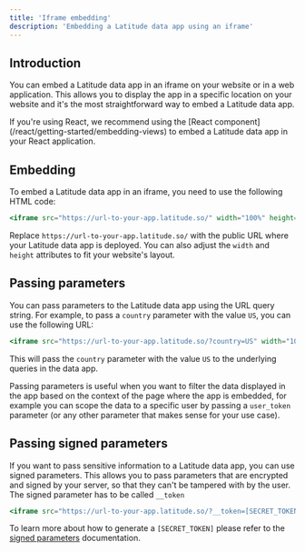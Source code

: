 ```yaml
---
title: 'Iframe embedding'
description: 'Embedding a Latitude data app using an iframe'
---
```


## Introduction

You can embed a Latitude data app in an iframe on your website or in a web application. This allows you to display the app in a specific location on your website and it's the most straightforward way to embed a Latitude data app.

<Note>
If you're using React, we recommend using the [React component](/react/getting-started/embedding-views) to embed a Latitude data app in your React application.
</Note>

## Embedding

To embed a Latitude data app in an iframe, you need to use the following HTML code:

```jsx
<iframe src="https://url-to-your-app.latitude.so/" width="100%" height="600" frameborder="0"></iframe>
```

Replace `https://url-to-your-app.latitude.so/` with the public URL where your Latitude data app is deployed. You can also adjust the `width` and `height` attributes to fit your website's layout.

## Passing parameters

You can pass parameters to the Latitude data app using the URL query string. For example, to pass a `country` parameter with the value `US`, you can use the following URL:

```jsx
<iframe src="https://url-to-your-app.latitude.so/?country=US" width="100%" height="600" frameborder="0"></iframe>
```

This will pass the `country` parameter with the value `US` to the underlying queries in the data app.

Passing parameters is useful when you want to filter the data displayed in the app based on the context of the page where the app is embedded, for example you can scope the data to a specific user by passing a `user_token` parameter (or any other parameter that makes sense for your use case).

## Passing signed parameters
If you want to pass sensitive information to a Latitude data app, you can use signed parameters. This allows you to pass parameters that are encrypted and signed by your server, so that they can't be tampered with by the user.
The signed parameter has to be called `__token`
```jsx
<iframe src="https://url-to-your-app.latitude.so/?__token=[SECRET_TOKEN]
```
To learn more about how to generate a `[SECRET_TOKEN]` please refer to the [signed parameters](/views/basics/signed-parameters) documentation.
